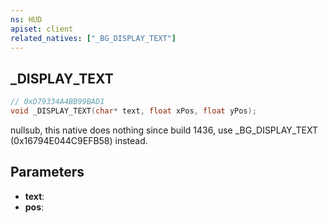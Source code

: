```yaml
---
ns: HUD
apiset: client
related_natives: ["_BG_DISPLAY_TEXT"]
---
```

## _DISPLAY_TEXT

```c
// 0xD79334A4BB99BAD1
void _DISPLAY_TEXT(char* text, float xPos, float yPos);
```

nullsub, this native does nothing since build 1436, use _BG_DISPLAY_TEXT (0x16794E044C9EFB58) instead.

## Parameters
* **text**:
* **pos**: